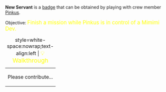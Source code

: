 '''New Servant''' is a [[Badges|badge]] that can be obtained by playing with crew member [[Pinkus_von_Presswald|Pinkus]].

Objective: <big style="color:yellow">Finish a mission while Pinkus is in control of a Mimimi Dev.</big>

{| class="mw-collapsible mw-collapsed"
|+ style=white-space:nowrap;text-align:left | <big style="color:yellow">💡 Walkthrough</big>
|-
| Please contribute...
|}